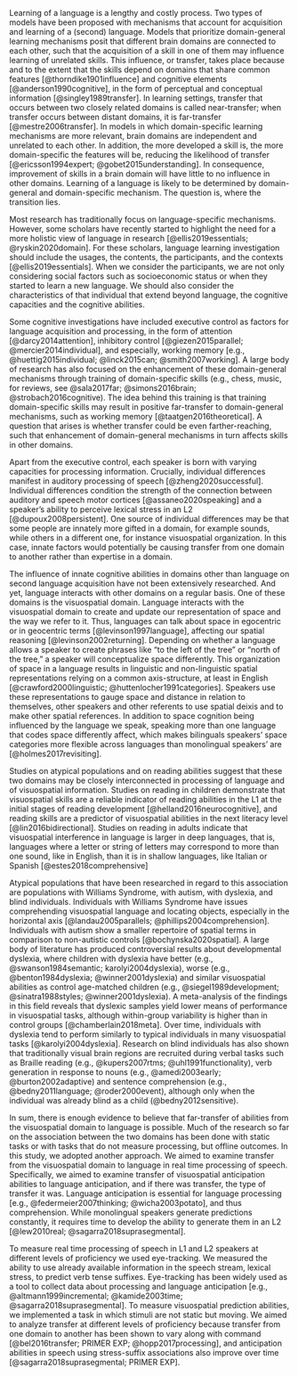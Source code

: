 Learning of a language is a lengthy and costly process. 
Two types of models have been proposed with mechanisms that account for acquisition and learning of a (second) language. 
Models that prioritize domain-general learning mechanisms posit that different brain domains are connected to each other, such that the acquisition of a skill in one of them may influence learning of unrelated skills.
This influence, or transfer, takes place because and to the extent that the skills depend on domains that share common features [@thorndike1901influence] and cognitive elements [@anderson1990cognitive], in the form of perceptual and conceptual information [@singley1989transfer].
In learning settings, transfer that occurs between two closely related domains is called near-transfer; when transfer occurs between distant domains, it is far-transfer [@mestre2006transfer].
In models in which domain-specific learning mechanisms are more relevant, brain domains are independent and unrelated to each other.
In addition, the more developed a skill is, the more domain-specific the features will be, reducing the likelihood of transfer [@ericsson1994expert; @gobet2015understanding].
In consequence, improvement of skills in a brain domain will have little to no influence in other domains.
Learning of a language is likely to be determined by domain-general and domain-specific mechanism.
The question is, where the transition lies.

Most research has traditionally focus on language-specific mechanisms.
However, some scholars have recently started to highlight the need for a more holistic view of language in research [@ellis2019essentials; @ryskin2020domain].
For these scholars, language learning investigation should include the usages, the contents, the participants, and the contexts [@ellis2019essentials].
When we consider the participants, we are not only considering social factors such as socioeconomic status or when they started to learn a new language. 
We should also consider the characteristics of that individual that extend beyond language, the cognitive capacities and the cognitive abilities.

Some cognitive investigations have included executive control as factors for language acquisition and processing, in the form of attention [@darcy2014attention], inhibitory control [@giezen2015parallel; @mercier2014individual], and especially, working memory [e.g., @huettig2015individual; @linck2015can; @smith2007working].
A large body of research has also focused on the enhancement of these domain-general mechanisms through training of domain-specific skills (e.g., chess, music, for reviews, see @sala2017far; @simons2016brain; @strobach2016cognitive).
The idea behind this training is that training domain-specific skills may result in positive far-transfer to domain-general mechanisms, such as working memory [@taatgen2016theoretical].
A question that arises is whether transfer could be even farther-reaching, such that enhancement of domain-general mechanisms in turn affects skills in other domains.

Apart from the executive control, each speaker is born with varying capacities for processing information.
Crucially, individual differences manifest in auditory processing of speech [@zheng2020successful].
Individual differences condition the strength of the connection between auditory and speech motor cortices [@assaneo2020speaking] and a speaker’s ability to perceive lexical stress in an L2 [@dupoux2008persistent].
One source of individual differences may be that some people are innately more gifted in a domain, for example sounds, while others in a different one, for instance visuospatial organization.
In this case, innate factors would potentially be causing transfer from one domain to another rather than expertise in a domain.

The influence of innate cognitive abilities in domains other than language on second language acquisition have not been extensively researched.
And yet, language interacts with other domains on a regular basis.
One of these domains is the visuospatial domain.
Language interacts with the visuospatial domain to create and update our representation of space and the way we refer to it.
Thus, languages can talk about space in egocentric or in geocentric terms [@levinson1997language], affecting our spatial reasoning [@levinson2002returning].
Depending on whether a language allows a speaker to create phrases like "to the left of the tree" or "north of the tree," a speaker will conceptualize space differently.
This organization of space in a language results in linguistic and non-linguistic spatial representations relying on a common axis-structure, at least in English [@crawford2000linguistic; @huttenlocher1991categories].
Speakers use these representations to gauge space and distance in relation to themselves, other speakers and other referents to use spatial deixis and to make other spatial references.
In addition to space cognition being influenced by the language we speak, speaking more than one language that codes space differently affect, which makes bilinguals speakers' space categories more flexible across languages than monolingual speakers' are [@holmes2017revisiting].

Studies on atypical populations and on reading abilities suggest that these two domains may be closely interconnected in processing of language and of visuospatial information.
Studies on reading in children demonstrate that visuospatial skills are a reliable indicator of reading abilities in the L1 at the initial stages of reading development [@helland2016neurocognitive], and reading skills are a predictor of visuospatial abilities in the next literacy level [@lin2016bidirectional].
Studies on reading in adults indicate that visuospatial interference in language is larger in deep languages, that is, languages where a letter or string of letters may correspond to more than one sound, like in English, than it is in shallow languages, like Italian or Spanish [@estes2018comprehensive]

Atypical populations that have been researched in regard to this association are populations with Williams Syndrome, with autism, with dyslexia, and blind individuals.
Individuals with Williams Syndrome have issues comprehending visuospatial language and locating objects, especially in the horizontal axis [@landau2005parallels; @phillips2004comprehension].
Individuals with autism show a smaller repertoire of spatial terms in comparison to non-autistic controls [@bochynska2020spatial].
A large body of literature has produced controversial results about developmental dyslexia, where children with dyslexia have better (e.g., @swanson1984semantic; karolyi2004dyslexia), worse (e.g., @benton1984dyslexia; @winner2001dyslexia) and similar visuospatial abilities as control age-matched children (e.g., @siegel1989development; @sinatra1988styles; @winner2001dyslexia).
A meta-analysis of the findings in this field reveals that dyslexic samples yield lower means of performance in visuospatial tasks, although within-group variability is higher than in control groups [@chamberlain2018meta].
Over time, individuals with dyslexia tend to perform similarly to typical individuals in many visuospatial tasks [@karolyi2004dyslexia].
Research on blind individuals has also shown that traditionally visual brain regions are recruited during verbal tasks such as Braille reading (e.g., @kupers2007rtms; @uhl1991functionality), verb generation in response to nouns (e.g., @amedi2003early; @burton2002adaptive) and sentence comprehension (e.g., @bedny2011language; @roder2000event), although only when the individual was already blind as a child (@bedny2012sensitive).

In sum, there is enough evidence to believe that far-transfer of abilities from the visuospatial domain to language is possible.
Much of the research so far on the association between the two domains has been done with static tasks or with tasks that do not measure processing, but offline outcomes.
In this study, we adopted another approach.
We aimed to examine transfer from the visuospatial domain to language in real time processing of speech.
Specifically, we aimed to examine transfer of visuospatial anticipation abilities to language anticipation, and if there was transfer, the type of transfer it was.
Language anticipation is essential for language processing [e.g., @federmeier2007thinking; @wicha2003potato], and thus comprehension.
While monolingual speakers generate predictions constantly, it requires time to develop the ability to generate them in an L2 [@lew2010real; @sagarra2018suprasegmental].

To measure real time processing of speech in L1 and L2 speakers at different levels of proficiency we used eye-tracking.
We measured the ability to use already available information in the speech stream, lexical stress, to predict verb tense suffixes.
Eye-tracking has been widely used as a tool to collect data about processing and language anticipation [e.g., @altmann1999incremental; @kamide2003time; @sagarra2018suprasegmental].
To measure visuospatial prediction abilities, we implemented a task in which stimuli are not static but moving.
We aimed to analyze transfer at different levels of proficiency because transfer from one domain to another has been shown to vary along with command [@bel2016transfer; PRIMER EXP; @hopp2017processing], and anticipation abilities in speech using stress-suffix associations also improve over time [@sagarra2018suprasegmental; PRIMER EXP].
